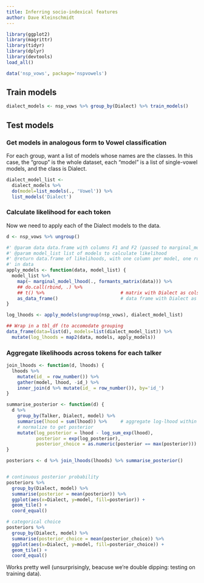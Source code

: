 ```yaml
---
title: Inferring socio-indexical features
author: Dave Kleinschmidt
---
```


```r

library(ggplot2)
library(magrittr)
library(tidyr)
library(dplyr)
library(devtools)
load_all()

data('nsp_vows', package='nspvowels')

```


## Train models

```r

dialect_models <- nsp_vows %>% group_by(Dialect) %>% train_models()

```


## Test models

### Get models in analogous form to Vowel classification

For each group, want a list of models whose names are the classes. In this case, the "group" is the whole dataset, each "model" is a list of single-vowel models, and the class is Dialect.

```r

dialect_model_list <-
  dialect_models %>%
  do(model=list_models(., 'Vowel')) %>%
  list_models('Dialect')

```

### Calculate likelihood for each token

Now we need to apply each of the Dialect models to the data.

```r

d <- nsp_vows %>% ungroup()

#' @param data data.frame with columns F1 and F2 (passed to marginal_model_lhood)
#' @param model_list list of models to calculate likelihood
#' @return data.frame of likelihoods, with one column per model, one row per row
#' in data
apply_models <- function(data, model_list) {
  model_list %>%
    map(~ marginal_model_lhood(., formants_matrix(data))) %>%
    ## do.call(rbind, .) %>%
    ## t() %>%                            # matrix with Dialect as cols
    as_data_frame()                       # data frame with Dialect as cols
}

log_lhoods <- apply_models(ungroup(nsp_vows), dialect_model_list)

```

```r
## Wrap in a tbl_df (to accomodate grouping
data_frame(data=list(d), models=list(dialect_model_list)) %>%
  mutate(log_lhoods = map2(data, models, apply_models))
```

### Aggregate likelihoods across tokens for each talker

```r

join_lhoods <- function(d, lhoods) {
  lhoods %>%
    mutate(id_ = row_number()) %>%
    gather(model, lhood, -id_) %>%
    inner_join(d %>% mutate(id_ = row_number()), by='id_')
}

summarise_posterior <- function(d) {
  d %>%
    group_by(Talker, Dialect, model) %>%
    summarise(lhood = sum(lhood)) %>%     # aggregate log-lhood within talkers
    # normalize to get posterior
    mutate(log_posterior = lhood - log_sum_exp(lhood),
           posterior = exp(log_posterior),
           posterior_choice = as.numeric(posterior == max(posterior)))
}

posteriors <- d %>% join_lhoods(lhoods) %>% summarise_posterior()


# continuous posterior probability
posteriors %>%
  group_by(Dialect, model) %>%
  summarise(posterior = mean(posterior)) %>%
  ggplot(aes(x=Dialect, y=model, fill=posterior)) +
  geom_tile() +
  coord_equal()

# categorical choice
posteriors %>%
  group_by(Dialect, model) %>%
  summarise(posterior_choice = mean(posterior_choice)) %>%
  ggplot(aes(x=Dialect, y=model, fill=posterior_choice)) +
  geom_tile() +
  coord_equal()

```

Works pretty well (unsurprisingly, beacuse we're double dipping: testing on training data).
